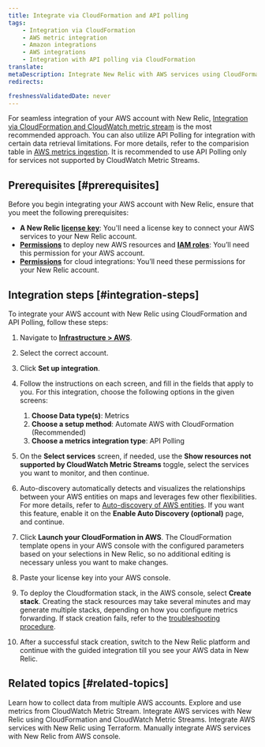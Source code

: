 ```yaml
---
title: Integrate via CloudFormation and API polling
tags:
    - Integration via CloudFormation
    - AWS metric integration
    - Amazon integrations
    - AWS integrations
    - Integration with API polling via CloudFormation
translate:
metaDescription: Integrate New Relic with AWS services using CloudFormation templates to automate the setup of API polling for metrics ingestion.
redirects:

freshnessValidatedDate: never
---
```


For seamless integration of your AWS account with New Relic, [Integration via CloudFormation and CloudWatch metric stream](/docs/infrastructure/amazon-integrations/aws-integration-for-metrics/via-cloudformation) is the most recommended approach. You can also utilize API Polling for integration with certain data retrieval limitations. For more details, refer to the comparision table in [AWS metrics ingestion](/docs/infrastructure/amazon-integrations/get-started/introduction-aws-integrations/#aws-metrics-ingestion). It is recommended to use API Polling only for services not supported by CloudWatch Metric Streams.

## Prerequisites [#prerequisites]

Before you begin integrating your AWS account with New Relic, ensure that you meet the following prerequisites:
* **A New Relic [license key](https://one.newrelic.com/api-keys)**: You'll need a license key to connect your AWS services to your New Relic account.
* **[Permissions](https://docs.aws.amazon.com/ARG/latest/userguide/gettingstarted-prereqs-permissions.html)** to deploy new AWS resources and **[IAM roles](https://docs.aws.amazon.com/IAM/latest/UserGuide/id_roles.html)**: You’ll need this permission for your AWS account.
* **[Permissions](/docs/accounts/accounts-billing/new-relic-one-user-management/user-permissions/#infrastructure)** for cloud integrations: You’ll need these permissions for your New Relic account.

## Integration steps [#integration-steps]

To integrate your AWS account with New Relic using CloudFormation and API Polling, follow these steps:

1. Navigate to [<DNT>**Infrastructure > AWS**</DNT>](https://one.newrelic.com/infra/infrastructure/cloud-aws).
2. Select the correct account.
3. Click <DNT>**Set up integration**</DNT>.
4. Follow the instructions on each screen, and fill in the fields that apply to you. For this integration, choose the following options in the given screens:

    1. <DNT>**Choose Data type(s)**</DNT>: <DNT>Metrics</DNT>
    2. <DNT>**Choose a setup method**</DNT>: <DNT>Automate AWS with CloudFormation (Recommended)</DNT>
    3. <DNT>**Choose a metrics integration type**</DNT>: <DNT>API Polling</DNT>

5. On the <DNT>**Select services**</DNT> screen, if needed, use the <DNT>**Show resources not supported by CloudWatch Metric Streams**</DNT> toggle, select the services you want to monitor, and then continue.

7. <DNT>Auto-discovery</DNT> automatically detects and visualizes the relationships between your AWS entities on maps and leverages few other flexibilities. For more details, refer to [Auto-discovery of AWS entities](/docs/infrastructure/amazon-integrations/connect/set-up-auto-discovery-of-aws-entities/). If you want this feature, enable it on the <DNT>**Enable Auto Discovery (optional)**</DNT> page, and continue.
8. Click <DNT>**Launch your CloudFormation in AWS**</DNT>. The CloudFormation template opens in your AWS console with the configured parameters based on your selections in New Relic, so no additional editing is necessary unless you want to make changes.
9. Paste your license key into your AWS console.
10. To deploy the Cloudformation stack, in the AWS console, select <DNT>**Create stack**</DNT>. Creating the stack resources may take several minutes and may generate multiple stacks, depending on how you configure metrics forwarding. If stack creation fails, refer to the [troubleshooting procedure](https://docs.newrelic.com/docs/logs/troubleshooting/aws-log-integration-issues/stack-creation-fails/).
11. After a successful stack creation, switch to the New Relic platform and continue with the guided integration till you see your AWS data in New Relic.

## Related topics [#related-topics]

<DocTiles>
  <DocTile title="Collect data from multiple AWS accounts" path="/docs/infrastructure/amazon-integrations/manage-aws-data/aws-multi-account/" >Learn how to collect data from multiple AWS accounts.</DocTile>
  <DocTile title="AWS integrations metrics" path="/docs/infrastructure/amazon-integrations/manage-aws-data/aws-integrations-metrics/" >Explore and use metrics from CloudWatch Metric Stream.</DocTile>
  <DocTile title="AWS integrations via CloudFormation and CWMS" path="/docs/infrastructure/amazon-integrations/aws-integration-for-metrics/via-cloudformation-cwms" >Integrate AWS services with New Relic using CloudFormation and CloudWatch Metric Streams.</DocTile>
  <DocTile title="AWS integrations via Terraform" path="/docs/infrastructure/amazon-integrations/aws-integration-for-metrics/terraform" >Integrate AWS services with New Relic using Terraform.</DocTile>
  <DocTile title="Manual integrations from AWS console" path="/docs/infrastructure/amazon-integrations/aws-integration-for-metrics/manual" >Manually integrate AWS services with New Relic from AWS console.</DocTile>  
</DocTiles>




